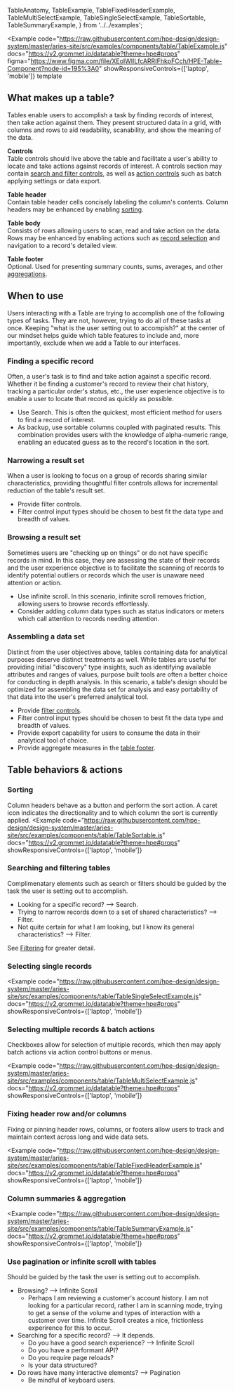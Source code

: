   TableAnatomy,
  TableExample,
  TableFixedHeaderExample,
  TableMultiSelectExample,
  TableSingleSelectExample,
  TableSortable,
  TableSummaryExample,
} from '../../examples';

<Example
  code="https://raw.githubusercontent.com/hpe-design/design-system/master/aries-site/src/examples/components/table/TableExample.js"
  docs="https://v2.grommet.io/datatable?theme=hpe#props"
  figma="https://www.figma.com/file/XEoIWIlLfcARRIFhkpFCch/HPE-Table-Component?node-id=195%3A0"
  showResponsiveControls={['laptop', 'mobile']}
  template
>
  <TableExample />
</Example>

## What makes up a table?
Tables enable users to accomplish a task by finding records of interest, then take action against them.
They present structured data in a grid, with columns and rows to aid readability, scanability, and show 
the meaning of the data.

<TableAnatomy />

**Controls**<br />
Table controls should live above the table and facilitate a user's ability to locate and 
take actions against records of interest. A controls section may contain [search and filter 
controls](#searching-and-filtering-tables), as well as [action controls](#selecting-multiple-records-and-batch-actions) 
such as batch applying settings or data export.

**Table header**<br />
Contain table header cells concisely labeling the column's contents.
Column headers may be enhanced by enabling [sorting](#sorting).

**Table body**<br />
Consists of rows allowing users to scan, read and take action on the data. 
Rows may be enhanced by enabling actions such as [record selection](#selecting-single-records) and 
navigation to a record's detailed view.

**Table footer**<br />
Optional. Used for presenting summary counts, sums, averages, and other [aggregations](#column-summaries-and-aggregation).

<!--
**Cells**<br />
Commonly contain numerical and textual data, but may also include visuals such as meters, 
status indicators, anchors, and buttons.
[Cell variants, actions & behaviors >]()
-->

## When to use
Users interacting with a Table are trying to accomplish one of the following types of tasks.
They are not, however, trying to do all of these tasks at once.
Keeping "what is the user setting out to accompish?" at the center of our mindset helps guide which 
table features to include and, more importantly, exclude when we add a Table to our interfaces.

### Finding a specific record
Often, a user's task is to find and take action against a specific record. Whether it be 
finding a customer's record to review their chat history, tracking a particular order's 
status, etc., the user experience objective is to enable a user to locate that record as 
quickly as possible.

- Use Search. This is often the quickest, most efficient method for users to find a record of interest. 
- As backup, use sortable columns coupled with paginated results. This combination 
provides users with the knowledge of alpha-numeric range, enabling an 
educated guess as to the record's location in the sort.

<ExampleImagePreview
  label="See finding a specific record"
  href="#searching-and-filtering-tables"
  src="/static/images/Searching_Data_Tables.png"
  alt="Example demonstrating how to find a record of interest with a Table"
/>

### Narrowing a result set
When a user is looking to focus on a group of records sharing similar characteristics, 
providing thoughtful filter controls allows for incremental reduction of the table's 
result set.

- Provide filter controls.
- Filter control input types should be chosen to best fit the data type and breadth of values.

<ExampleImagePreview
  label="Learn more about providing a great filter experience"
  href="#searching-and-filtering-tables"
  src="/static/images/Filtering_Data_Tables.png"
  alt="Example demonstrating how to find a record of interest with a Table"
/>

### Browsing a result set
Sometimes users are "checking up on things" or do not have specific records 
in mind. In this case, they are assessing the state of their records and the 
user experience objective is to facilitate the scanning of records to identify 
potential outliers or records which the user is unaware need attention or action.

- Use infinite scroll. In this scenario, infinite scroll removes friction, 
allowing users to browse records effortlessly.
- Consider adding column data types such as status indicators or meters 
which call attention to records needing attention.

<ExampleImagePreview
  label="Using infinite scroll with tables"
  href="#use-pagination-or-infinite-scroll-with-tables"
  src="/static/images/Browsing_For_Outliers.png"
  alt="Example demonstrating how to find a record of interest with a Table"
/>

### Assembling a data set
Distinct from the user objectives above, tables containing data for analytical 
purposes deserve distinct treatments as well. While tables are useful for 
providing initial "discovery" type insights, such as identifying available attributes
and ranges of values, purpose built tools are often a better choice for conducting 
in depth analysis. In this scenario, a table's design should be optimized for 
assembling the data set for analysis and easy portability of that data into the 
user's preferred analytical tool.

- Provide [filter controls](#searching-and-filtering-tables).
- Filter control input types should be chosen to best fit the data type and breadth of values.
- Provide export capability for users to consume the data in their analytical 
tool of choice.
- Provide aggregate measures in the [table footer](#column-summaries-and-aggregation).

<!--
## Guidelines
-->

<!--
### How many columns?
The number of columns and rows should be guided by the task the user is setting 
out to accomplish.

Generally, if there are more than 5-7 columns in the table, it is a sign that 
a single table is trying to solve too many user problems at once. In that case, 
consider:
- Are there too many user persona types using this view? If so, are there opportunities 
to personalize the view by role?
- What are the user interactions leading up to the table view? Are there opportunities 
to improve navigation and build intentful user flows?
- Perhaps, it is unclear as to what the user problem the table is attempting 
to solve? A good opportunity for speaking to and learning from end users!

**The Exception**<br />
In an analytical context, where the goal is to assemble a data set and identify patterns 
within it, a larger number of columns may be neccessary.

In this context, a Table should facilitate the assembly of the data set and make the set 
accessible in a tool specifically designed for analysis.
-->

## Table behaviors & actions

### Sorting
Column headers behave as a button and perform the sort action. A caret icon indicates 
the directionality and to which column the sort is currently applied.
<Example
  code="https://raw.githubusercontent.com/hpe-design/design-system/master/aries-site/src/examples/components/table/TableSortable.js"
  docs="https://v2.grommet.io/datatable?theme=hpe#props"
  showResponsiveControls={['laptop', 'mobile']}
>
  <TableSortable />
</Example>

### Searching and filtering tables
Complimenatary elements such as search or filters should be guided by the task the user 
is setting out to accomplish.
- Looking for a specific record? --> Search.
- Trying to narrow records down to a set of shared characteristics? --> Filter.
- Not quite certain for what I am looking, but I know its general characteristics? --> Filter.

See [Filtering](/templates/filtering) for greater detail.

### Selecting single records
<Example
  code="https://raw.githubusercontent.com/hpe-design/design-system/master/aries-site/src/examples/components/table/TableSingleSelectExample.js"
  docs="https://v2.grommet.io/datatable?theme=hpe#props"
  showResponsiveControls={['laptop', 'mobile']}
>
  <TableSingleSelectExample />
</Example>

### Selecting multiple records & batch actions
Checkboxes allow for selection of multiple records, which then may apply 
batch actions via action control buttons or menus. 

<Example
  code="https://raw.githubusercontent.com/hpe-design/design-system/master/aries-site/src/examples/components/table/TableMultiSelectExample.js"
  docs="https://v2.grommet.io/datatable?theme=hpe#props"
  showResponsiveControls={['laptop', 'mobile']}
>
  <TableMultiSelectExample />
</Example>

### Fixing header row and/or columns
Fixing or pinning header rows, columns, or footers allow users to track and 
maintain context across long and wide data sets.

<Example
  code="https://raw.githubusercontent.com/hpe-design/design-system/master/aries-site/src/examples/components/table/TableFixedHeaderExample.js"
  docs="https://v2.grommet.io/datatable?theme=hpe#props"
  showResponsiveControls={['laptop', 'mobile']}
>
  <TableFixedHeaderExample />
</Example>

### Column summaries & aggregation
<Example
  code="https://raw.githubusercontent.com/hpe-design/design-system/master/aries-site/src/examples/components/table/TableSummaryExample.js"
  docs="https://v2.grommet.io/datatable?theme=hpe#props"
  showResponsiveControls={['laptop', 'mobile']}
>
  <TableSummaryExample />
</Example>

### Use pagination or infinite scroll with tables
Should be guided by the task the user is setting out to accomplish.

- Browsing? --> Infinite Scroll
  - Perhaps I am reviewing a customer's account history. I am not looking for 
  a particular record, rather I am in scanning mode, trying to get a sense of 
  the volume and types of interaction with a customer over time. Infinite Scroll 
  creates a nice, frictionless experirence for this to occur.
- Searching for a specific record? --> It depends.
  - Do you have a good search experience? --> Infinite Scroll
  - Do you have a performant API?
  - Do you require page reloads?
  - Is your data structured? 
- Do rows have many interactive elements? --> Pagination
  - Be mindful of keyboard users.

<!-- To be added. Placeholders for future content.
### Pagination

### Infinite Scroll

## Table Cells
-->